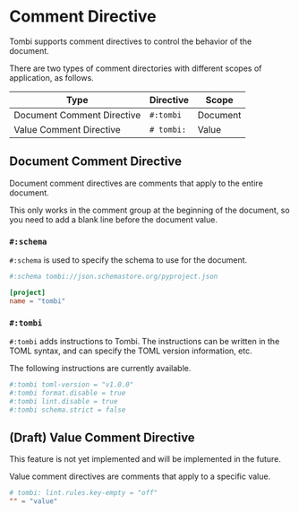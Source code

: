 
# Comment Directive

Tombi supports comment directives to control the behavior of the document.

There are two types of comment directories with different scopes of application, as follows.

| Type | Directive | Scope |
|-----------|-----------|-------------|
| Document Comment Directive | `#:tombi` | Document |
| Value Comment Directive | `# tombi:` | Value |

## Document Comment Directive

Document comment directives are comments that apply to the entire document.

This only works in the comment group at the beginning of the document, so you need to add a blank line before the document value.

### `#:schema`

`#:schema` is used to specify the schema to use for the document.

```toml
#:schema tombi://json.schemastore.org/pyproject.json

[project]
name = "tombi"
```

### `#:tombi`

`#:tombi` adds instructions to Tombi. The instructions can be written in the TOML syntax, and can specify the TOML version information, etc.

The following instructions are currently available.

```toml
#:tombi toml-version = "v1.0.0"
#:tombi format.disable = true
#:tombi lint.disable = true
#:tombi schema.strict = false
```

## (Draft) Value Comment Directive

<Warning>
This feature is not yet implemented and will be implemented in the future.
</Warning>

Value comment directives are comments that apply to a specific value. 

```toml
# tombi: lint.rules.key-empty = "off"
"" = "value"
```

